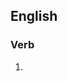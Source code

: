 ==English==

===Verb===
{{head|en|present participle}}

# {{present participle of|complexify|lang=en|nocat=1}}